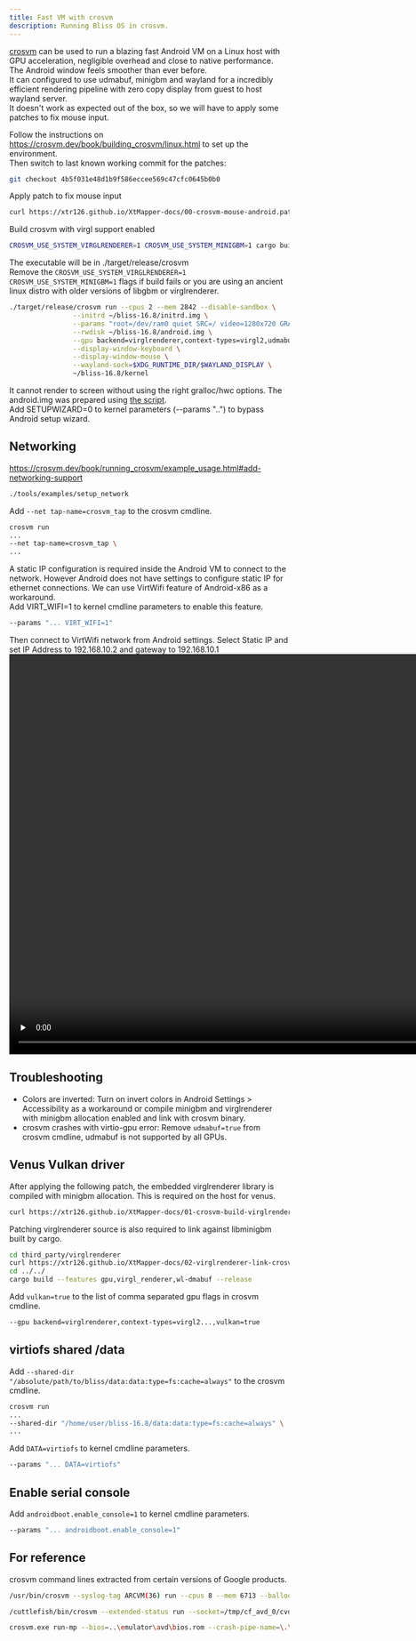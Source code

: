 ```yaml
---
title: Fast VM with crosvm
description: Running Bliss OS in crosvm.  
---
```

  

[crosvm](https://chromium.googlesource.com/crosvm/crosvm) can be used to run a blazing fast Android VM on a Linux host with GPU acceleration, negligible overhead and close to native performance.  
The Android window feels smoother than ever before.  
It can configured to use udmabuf, minigbm and wayland for a incredibly efficient rendering pipeline with zero copy display from guest to host wayland server.  
It doesn't work as expected out of the box, so we will have to apply some patches to fix mouse input.  


Follow the instructions on https://crosvm.dev/book/building_crosvm/linux.html to set up the environment.  
Then switch to last known working commit for the patches:
```bash
git checkout 4b5f031e48d1b9f586eccee569c47cfc0645b0b0
```
Apply patch to fix mouse input
```bash
curl https://xtr126.github.io/XtMapper-docs/00-crosvm-mouse-android.patch | patch -p1
```
Build crosvm with virgl support enabled
```bash
CROSVM_USE_SYSTEM_VIRGLRENDERER=1 CROSVM_USE_SYSTEM_MINIGBM=1 cargo build --features gpu,virgl_renderer,wl-dmabuf --release
```
The executable will be in ./target/release/crosvm  
Remove the `CROSVM_USE_SYSTEM_VIRGLRENDERER=1 CROSVM_USE_SYSTEM_MINIGBM=1` flags if build fails or you are using an ancient linux distro with older versions of libgbm or virglrenderer.
```bash
./target/release/crosvm run --cpus 2 --mem 2842 --disable-sandbox \
                --initrd ~/bliss-16.8/initrd.img \
                --params "root=/dev/ram0 quiet SRC=/ video=1280x720 GRALLOC=minigbm_gbm_mesa HWC=drm_minigbm_celadon" \
                --rwdisk ~/bliss-16.8/android.img \
                --gpu backend=virglrenderer,context-types=virgl2,udmabuf=true,egl=true,surfaceless=true,glx=false,gles=true,width=1280,height=720 \
                --display-window-keyboard \
                --display-window-mouse \
                --wayland-sock=$XDG_RUNTIME_DIR/$WAYLAND_DISPLAY \
                ~/bliss-16.8/kernel
```
It cannot render to screen without using the right gralloc/hwc options.
The android.img was prepared using [the script](../quick_vm).  
Add SETUPWIZARD=0 to kernel parameters (--params "..") to bypass Android setup wizard.
## Networking
https://crosvm.dev/book/running_crosvm/example_usage.html#add-networking-support
```bash
./tools/examples/setup_network
```
Add `--net tap-name=crosvm_tap` to the crosvm cmdline.

```bash
crosvm run
...
--net tap-name=crosvm_tap \
...
```
A static IP configuration is required inside the Android VM to connect to the network. However Android does not have settings to configure static IP for ethernet connections. We can use VirtWifi feature of Android-x86 as a workaround.  
Add VIRT_WIFI=1 to kernel cmdline parameters to enable this feature.
```bash
--params "... VIRT_WIFI=1"
```
Then connect to VirtWifi network from Android settings. Select Static IP and set IP Address to 192.168.10.2 and gateway to 192.168.10.1
<video width="1280" height="720" controls preload="none">
  <source src={VirtWifiStaticIP} type="video/mp4">
  </source>
</video>

## Troubleshooting
- Colors are inverted: Turn on invert colors in Android Settings > Accessibility as a workaround or compile minigbm and virglrenderer with minigbm allocation enabled and link with crosvm binary.  
- crosvm crashes with virtio-gpu error: Remove `udmabuf=true` from crosvm cmdline, udmabuf is not supported by all GPUs.

## Venus Vulkan driver 
After applying the following patch, the embedded virglrenderer library is compiled with minigbm allocation. This is required on the host for venus.
```bash
curl https://xtr126.github.io/XtMapper-docs/01-crosvm-build-virglrenderer-minigbm-allocation.patch | patch -p1
```
Patching virglrenderer source is also required to link against libminigbm built by cargo.
```bash
cd third_party/virglrenderer
curl https://xtr126.github.io/XtMapper-docs/02-virglrenderer-link-crosvm-minigbm.patch | patch -p1
cd ../../
cargo build --features gpu,virgl_renderer,wl-dmabuf --release
```
Add `vulkan=true` to the list of comma separated gpu flags in crosvm cmdline.
```bash
--gpu backend=virglrenderer,context-types=virgl2...,vulkan=true
```

## virtiofs shared /data
Add `--shared-dir "/absolute/path/to/bliss/data:data:type=fs:cache=always"` to the crosvm cmdline.

```bash
crosvm run
...
--shared-dir "/home/user/bliss-16.8/data:data:type=fs:cache=always" \
...
```
Add `DATA=virtiofs` to kernel cmdline parameters.
```bash
--params "... DATA=virtiofs"
```

## Enable serial console
Add `androidboot.enable_console=1` to kernel cmdline parameters.
```bash
--params "... androidboot.enable_console=1"
```

## For reference
crosvm command lines extracted from certain versions of Google products.

```bash title="ChromeOS 118 (ArcVM)"
/usr/bin/crosvm --syslog-tag ARCVM(36) run --cpus 8 --mem 6713 --balloon-bias-mib 48 --net tap-fd=27 --net tap-fd=28 --net tap-fd=29 --net tap-fd=30 --net tap-fd=31 --net tap-fd=32 --cid 36 --socket /run/vm/vm.Sl5uEL/arcvm.sock --wayland-sock /run/chrome/wayland-0 --wayland-sock /run/arcvm/mojo/mojo-proxy.sock,name=mojo --no-smt --delay-rt --per-vm-core-scheduling --params root=/dev/vda init=/init androidboot.hardware=bertha androidboot.container=1 androidboot.host_is_in_vm=0 androidboot.dev_mode=1 androidboot.disable_runas=0 androidboot.chromeos_channel=stable androidboot.seneschal_server_port=16388 androidboot.iioservice_present=1 androidboot.arc_custom_tabs=0 androidboot.arc_file_picker=1 androidboot.enable_notifications_refresh=1 androidboot.lcd_density=160 androidboot.arc.primary_display_rotation=ORIENTATION_0 softlockup_panic=0 androidboot.enable_consumer_auto_update_toggle=1 androidboot.enable_privacy_hub_for_chrome=0 androidboot.keyboard_shortcut_helper_integration=0 androidboot.arcvm_virtio_blk_data=0 androidboot.zram_size=0 androidboot.arc_switch_to_keymint=0 androidboot.arcvm_mglru_reclaim_interval=30000 androidboot.arcvm_mglru_reclaim_swappiness=0 androidboot.arcvm_metrics_mem_psi_period=10 androidboot.arcvm_ureadahead_mode=readahead androidboot.native_bridge=libhoudini.so androidboot.arc.tts.caching=1 androidboot.arc_dalvik_memory_profile=8G androidboot.lmkd.vsock_timeout=100 androidboot.audio.aaudio_mmap_enabled=1 androidboot.audio.aaudio_mmap_period_size=512 androidboot.camera.async_process_capture_request=true ramoops.record_size=262144 ramoops.console_size=262144 ramoops.ftrace_size=4096 ramoops.pmsg_size=4096 ramoops.dump_oops=1 squashfs.cached_blks=20 --virtio-snd capture=true,backend=cras,client_type=arcvm,socket_type=unified,num_input_devices=3,num_output_devices=4,output_device_config=[[],[],[],[stream_type=pro_audio]],input_device_config=[[],[],[stream_type=pro_audio]] --disk /proc/self/fd/22,o_direct=false,block_size=4096 --disk /proc/self/fd/23,o_direct=false,block_size=4096 --disk /proc/self/fd/21,o_direct=false --disk /proc/self/fd/24,o_direct=false --disk /proc/self/fd/25,o_direct=false --gpu vulkan=true --gpu-render-server path=/usr/libexec/virgl_render_server --video-decoder libvda --video-encoder libvda --battery type=goldfish --shared-dir /run/arcvm/android-data:_data:type=fs:cache=always:uidmap=0 655360 5000,5000 600 50,5050 660410 1994950:gidmap=0 655360 1065,1065 20119 1,1066 656426 3934,5000 600 50,5050 660410 1994950:timeout=3600:rewrite-security-xattrs=true:writeback=true:privileged_quota_uids=0 --shared-dir /run/arcvm/android-data:_data_media:type=fs:cache=always:uidmap=0 655360 5000,5000 600 50,5050 660410 1994950:gidmap=0 655360 1065,1065 20119 1,1066 656426 3934,5000 600 50,5050 660410 1994950:timeout=3600:rewrite-security-xattrs=true:ascii_casefold=true:writeback=true:privileged_quota_uids=0 --shared-dir /run/arcvm/media:stub:type=fs:cache=auto:uidmap=0 655360 5000,5000 600 50,5050 660410 1994950:gidmap=0 655360 1065,1065 20119 1,1066 656426 3934,5000 600 50,5050 660410 1994950:timeout=1:rewrite-security-xattrs=true:ascii_casefold=true:writeback=false:posix_acl=false:privileged_quota_uids=0 --shared-dir /run/arcvm/host_generated/oem/etc:oem_etc:type=fs:cache=always:uidmap=0 299 1, 5000 600 50:gidmap=0 299 1, 5000 600 50:timeout=3600:rewrite-security-xattrs=true:writeback=true:posix_acl=false --shared-dir /run/arcvm/testharness:testharness:type=fs:cache=always:uidmap=0 655360 5000,5000 600 50,5050 660410 1994950:gidmap=0 655360 1065,1065 20119 1,1066 656426 3934,5000 600 50,5050 660410 1994950:timeout=3600:rewrite-security-xattrs=true:writeback=true --shared-dir /run/arcvm/apkcache:apkcache:type=fs:cache=always:uidmap=0 655360 5000,5000 600 50,5050 660410 1994950:gidmap=0 655360 1065,1065 20119 1,1066 656426 3934,5000 600 50,5050 660410 1994950:timeout=3600:rewrite-security-xattrs=true:writeback=true --shared-dir /usr/share/fonts:fonts:type=fs:cache=always:uidmap=0 655360 5000,5000 600 50,5050 660410 1994950:gidmap=0 655360 1065,1065 20119 1,1066 656426 3934,5000 600 50,5050 660410 1994950:timeout=3600:rewrite-security-xattrs=true:writeback=true --shared-dir /lib64:lib:type=fs:cache=always:uidmap=0 655360 5000,5000 600 50,5050 660410 1994950:gidmap=0 655360 1065,1065 20119 1,1066 656426 3934,5000 600 50,5050 660410 1994950:timeout=3600:rewrite-security-xattrs=true:writeback=true --shared-dir /usr/lib64:usr_lib:type=fs:cache=always:uidmap=0 655360 5000,5000 600 50,5050 660410 1994950:gidmap=0 655360 1065,1065 20119 1,1066 656426 3934,5000 600 50,5050 660410 1994950:timeout=3600:rewrite-security-xattrs=true:writeback=true --shared-dir /sbin:sbin:type=fs:cache=always:uidmap=0 655360 5000,5000 600 50,5050 660410 1994950:gidmap=0 655360 1065,1065 20119 1,1066 656426 3934,5000 600 50,5050 660410 1994950:timeout=3600:rewrite-security-xattrs=true:writeback=true --shared-dir /usr/bin:usr_bin:type=fs:cache=always:uidmap=0 655360 5000,5000 600 50,5050 660410 1994950:gidmap=0 655360 1065,1065 20119 1,1066 656426 3934,5000 600 50,5050 660410 1994950:timeout=3600:rewrite-security-xattrs=true:writeback=true --shared-dir /run/arcvm/jemalloc:jemalloc:type=fs:cache=always:uidmap=0 655360 5000,5000 600 50,5050 660410 1994950:gidmap=0 655360 1065,1065 20119 1,1066 656426 3934,5000 600 50,5050 660410 1994950:timeout=3600:rewrite-security-xattrs=true:writeback=true --vcpu-cgroup-path /sys/fs/cgroup/cpu/arcvm-vcpus --pstore path=/run/daemon-store/crosvm/97c77222b7089251463a24210e4e36bf5388530c/YXJjdm0=.pstore,size=1048576 --android-fstab /run/arcvm/host_generated/fstab --hugepages /opt/google/vms/android/vmlinux
```
```bash title="Cuttlefish Virtual Device" 
/cuttlefish/bin/crosvm --extended-status run --socket=/tmp/cf_avd_0/cvd-1/internal/crosvm_control.sock --no-smt --no-usb --core-scheduling=false --vhost-user-mac80211-hwsim=/tmp/cf_env_0/env-1/vhost_user_mac80211 --gpu=backend=virglrenderer,context-types=virgl2,udmabuf=true,egl=true,surfaceless=true,glx=false,gles=true --gpu-display=mode=windowed[1280,720],dpi=[160,160],refresh-rate=60 --wayland-sock=/tmp/cf_avd_0/cvd-1/internal/frames.sock --rw-pmem-device=/cuttlefish/cuttlefish/instances/cvd-1/hwcomposer-pmem --mem=3096 --cpus=2 --rwdisk=/cuttlefish/cuttlefish/instances/cvd-1/os_composite.img --rwdisk=/cuttlefish/cuttlefish/instances/cvd-1/persistent_composite.img --multi-touch=/tmp/cf_avd_0/cvd-1/internal/touch_0.sock:1280:720 --rotary=/cuttlefish/cuttlefish/instances/cvd-1/internal/rotary.sock --keyboard=/tmp/cf_avd_0/cvd-1/internal/keyboard.sock --switches=/tmp/cf_avd_0/cvd-1/internal/switches.sock --net=tap-fd=118,mac="00:1a:11:e0:cf:00" --net=tap-fd=120,mac="00:1a:11:e1:cf:00" --rw-pmem-device=/cuttlefish/cuttlefish/instances/cvd-1/access-kregistry --pstore=path=/cuttlefish/cuttlefish/instances/cvd-1/pstore,size=2097152 --disable-sandbox --cid=3 --serial=hardware=virtio-console,num=1,type=file,path=/cuttlefish/cuttlefish/instances/cvd-1/internal/kernel-log-pipe,console=true --serial=hardware=serial,num=1,type=file,path=/cuttlefish/cuttlefish/instances/cvd-1/internal/kernel-log-pipe,earlycon=true --serial=hardware=virtio-console,num=2,type=sink --serial=hardware=virtio-console,num=3,type=file,path=/cuttlefish/cuttlefish/instances/cvd-1/internal/logcat-pipe --serial=hardware=virtio-console,num=4,type=file,path=/cuttlefish/cuttlefish/instances/cvd-1/internal/keymaster_fifo_vm.out,input=/cuttlefish/cuttlefish/instances/cvd-1/internal/keymaster_fifo_vm.in --serial=hardware=virtio-console,num=5,type=file,path=/cuttlefish/cuttlefish/instances/cvd-1/internal/gatekeeper_fifo_vm.out,input=/cuttlefish/cuttlefish/instances/cvd-1/internal/gatekeeper_fifo_vm.in --serial=hardware=virtio-console,num=6,type=file,path=/cuttlefish/cuttlefish/instances/cvd-1/internal/bt_fifo_vm.out,input=/cuttlefish/cuttlefish/instances/cvd-1/internal/bt_fifo_vm.in --serial=hardware=virtio-console,num=7,type=file,path=/cuttlefish/cuttlefish/instances/cvd-1/internal/gnsshvc_fifo_vm.out,input=/cuttlefish/cuttlefish/instances/cvd-1/internal/gnsshvc_fifo_vm.in --serial=hardware=virtio-console,num=8,type=file,path=/cuttlefish/cuttlefish/instances/cvd-1/internal/locationhvc_fifo_vm.out,input=/cuttlefish/cuttlefish/instances/cvd-1/internal/locationhvc_fifo_vm.in --serial=hardware=virtio-console,num=9,type=file,path=/cuttlefish/cuttlefish/instances/cvd-1/internal/confui_fifo_vm.out,input=/cuttlefish/cuttlefish/instances/cvd-1/internal/confui_fifo_vm.in --serial=hardware=virtio-console,num=10,type=file,path=/cuttlefish/cuttlefish/instances/cvd-1/internal/uwb_fifo_vm.out,input=/cuttlefish/cuttlefish/instances/cvd-1/internal/uwb_fifo_vm.in --serial=hardware=virtio-console,num=11,type=file,path=/cuttlefish/cuttlefish/instances/cvd-1/internal/oemlock_fifo_vm.out,input=/cuttlefish/cuttlefish/instances/cvd-1/internal/oemlock_fifo_vm.in --serial=hardware=virtio-console,num=12,type=file,path=/cuttlefish/cuttlefish/instances/cvd-1/internal/keymint_fifo_vm.out,input=/cuttlefish/cuttlefish/instances/cvd-1/internal/keymint_fifo_vm.in --serial=hardware=virtio-console,num=13,type=file,path=/cuttlefish/cuttlefish/instances/cvd-1/internal/nfc_fifo_vm.out,input=/cuttlefish/cuttlefish/instances/cvd-1/internal/nfc_fifo_vm.in --serial=hardware=virtio-console,num=14,type=file,path=/cuttlefish/cuttlefish/instances/cvd-1/internal/sensors_fifo_vm.out,input=/cuttlefish/cuttlefish/instances/cvd-1/internal/sensors_fifo_vm.in --serial=hardware=virtio-console,num=15,type=sink --sound=/tmp/cf_avd_0/cvd-1/internal/audio_server.sock --bios=/cuttlefish/bootloader
```
```bash title="Play Games Developer Emulator 23.11.1397.6"
crosvm.exe run-mp --bios=..\emulator\avd\bios.rom --crash-pipe-name=\.\pipe\crashpad_9072_JBFCMAATNYKRGSDL --cpus=6 --mem=6144 --init-mem=3072 --flex-mem-chunk-size=64 --log-file="C:\Users\x\AppData\Local\Google\Play Games Developer Emulator\Logs\Emulator.log" --kernel-log-file="C:\Users\x\AppData\Local\Google\Play Games Developer Emulator\Logs\Hypervisor.log" --logs-directory="C:\Users\x\AppData\Local\Google\Play Games Developer Emulator\Logs\emulator_logs" --serial=hardware=serial,num=1,type=file,path="C:\Users\x\AppData\Local\Google\Play Games Developer Emulator\Logs\AndroidSerial.log",earlycon=true --serial=hardware=virtio-console,num=1,type=file,path="C:\Users\x\AppData\Local\Google\Play Games Developer Emulator\Logs\AndroidSerial.log",console=true --pstore=path="C:\Users\x\AppData\Local\Google\Play Games Developer Emulator\pstore",size=1048576 --disk="D:\Program Files\Google\Play Games Developer Emulator\23.11.1397.6\emulator\avd\aggregate.img",sparse=false,io_concurrency=32,async_executor=overlapped --rwdisk="C:\Users\x\AppData\Local\Google\Play Games Developer Emulator\userdata_vp505wie.ntt\avd\metadata.img",sparse=true,io_concurrency=32,async_executor=overlapped --rwdisk="C:\Users\x\AppData\Local\Google\Play Games Developer Emulator\userdata_vp505wie.ntt\avd\userdata.img",sparse=true,io_concurrency=32,async_executor=overlapped --rwdisk="C:\Users\x\AppData\Local\Google\Play Games Developer Emulator\userdata_vp505wie.ntt\avd\misc.img",sparse=true,io_concurrency=32,async_executor=overlapped --process-invariants-handle=5384 --process-invariants-size=2959 --gpu=angle=true,backend=gfxstream,egl=true,gles=false,glx=false,surfaceless=false,vulkan=true,wsi=vk,vk_mem_file="C:\Users\x\AppData\Local\Google\Play Games Developer Emulator\Logs\emulator_logs\vk_abort_mem_info.log",gpu_uuid=[134,128,23,89,7,0,0,0,0,0,0,0,0,0,0,0],driver_uuid=[51,49,46,48,46,49,48,49,46,50,49,49,49,0,0,0],displays=[[mode=windowed[1920,1080],refresh-rate=30,hidden]] --spu=gatekeeper_port=31540,keymaster_port=31541 --host-guid=dc55608a-e3e6-43cc-ab85-156b69d98b9d --ime-port=60006 --enable-audio-capture --params="androidboot.boot_devices=pci0000:00/0000:00:01.0,pci0000:00/0000:00:02.0,pci0000:00/0000:00:03.0,pci0000:00/0000:00:04.0 androidboot.console=hvc0 androidboot.hardware.gltransport=virtio-gpu-asg androidboot.hardware.gralloc=minigbm androidboot.hardware.hwcomposer=ranchu androidboot.kiwi.adbproxy.enabled=1 androidboot.kiwi.adbproxy.port=38068 androidboot.kiwi.client_version=23.11.1397.6 androidboot.kiwi.logcatserial=1 androidboot.kiwi.logcatserial.dev=/dev/hvc0 androidboot.kiwi.logcatserial.filter=System.err:E,.android.common:E,*:I androidboot.kiwi.metrics_group=unknown androidboot.partition_map=vdb,metadata;vdc,userdata;vdd,misc androidboot.serialno=420c4e54eb7349a1ae83a486e31bc6be androidboot.pcs.recvport=50051 androidboot.pcs.sendport=50050 androidboot.timezone= androidboot.hw_timeout_multiplier=1 noxsaves tsc=reliable androidboot.pcs.use_vsock=true androidboot.pcs.enable_host_ime=true androidboot.ime.ime_port=60006 androidboot.pcs.enable_volume_control=true androidboot.pcs.enable_pre_game_launch_memory_compaction=true androidboot.opengles.version=196609 androidboot.dirty.expire.centisecs=500 androidboot.kiwi.prefetch.io_depth=20 androidboot.kiwi.prefetch.max_fds=2000 androidboot.kiwi.prefetch=replay androidboot.async.persist.writes=true androidboot.enable.min.free.kbytes=1 androidboot.standard.min.free.kbytes=61440 androidboot.optimized.min.free.kbytes=30720 snd-hda-intel.enable=0 snd_intel8x0.inside_vm=1 snd_intel8x0.ac97_clock=48000 androidboot.asg.backoffiters=400000 androidboot.asg.backoffincrement=1000 androidboot.hardware.egl=angle androidboot.hardware.vulkan=ranchu nopat androidboot.kiwi.enable_houdini=1 androidboot.locale=en-US androidboot.vsock_gatekeeper_port=31540 androidboot.vsock_keymaster_port=31541 androidboot.kiwi_out_period_count=8 virtio_snd.msg_timeout_ms=5000 androidboot.pcs.events_service=true androidboot.angle_log_texture_decompression_events=true" --ac97 backend=win_audio --cid=3 --multi-touch=nil --mouse=nil --kiwi-mouse=nil --product-version="23.11.1397.6" --product-channel="DevUnknown" --product-name="Play Games Developer Emulator" --log-source="0" --service-pipe-name="service-ipc-a5168ce3-5b2a-431e-a93b-89f1f9c5cb0e" --pvclock  crosvm.exe                   
``` 
